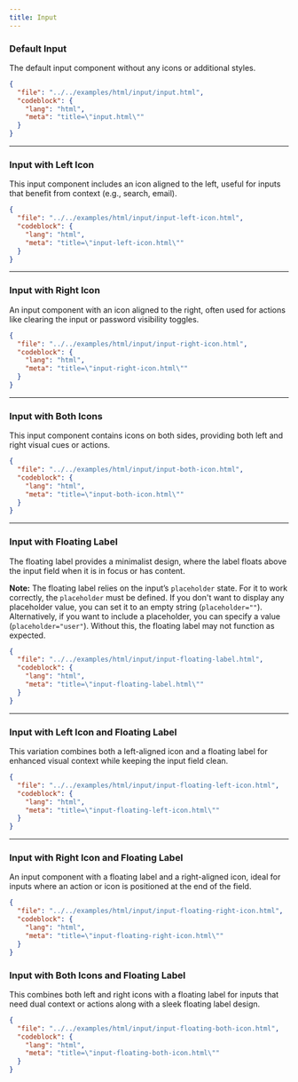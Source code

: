 ```yaml
---
title: Input
---
```


### Default Input

The default input component without any icons or additional styles.

<TWComponentPreview src="/input/input" />

```json doc-gen:file
{
  "file": "../../examples/html/input/input.html",
  "codeblock": {
    "lang": "html",
    "meta": "title=\"input.html\""
  }
}
```

---

### Input with Left Icon

This input component includes an icon aligned to the left, useful for inputs that benefit from context (e.g., search, email).

<TWComponentPreview src="/input/input-left-icon" />

```json doc-gen:file
{
  "file": "../../examples/html/input/input-left-icon.html",
  "codeblock": {
    "lang": "html",
    "meta": "title=\"input-left-icon.html\""
  }
}
```

---

### Input with Right Icon

An input component with an icon aligned to the right, often used for actions like clearing the input or password visibility toggles.

<TWComponentPreview src="/input/input-right-icon" />

```json doc-gen:file
{
  "file": "../../examples/html/input/input-right-icon.html",
  "codeblock": {
    "lang": "html",
    "meta": "title=\"input-right-icon.html\""
  }
}
```

---

### Input with Both Icons

This input component contains icons on both sides, providing both left and right visual cues or actions.

<TWComponentPreview src="/input/input-both-icon" />

```json doc-gen:file
{
  "file": "../../examples/html/input/input-both-icon.html",
  "codeblock": {
    "lang": "html",
    "meta": "title=\"input-both-icon.html\""
  }
}
```

---

### Input with Floating Label

The floating label provides a minimalist design, where the label floats above the input field when it is in focus or has content.

**Note:** The floating label relies on the input’s `placeholder` state. For it to work correctly, the `placeholder` must be defined. If you don't want to display any placeholder value, you can set it to an empty string (`placeholder=""`). Alternatively, if you want to include a placeholder, you can specify a value (`placeholder="user"`). Without this, the floating label may not function as expected.

<TWComponentPreview src="/input/input-floating-label" />

```json doc-gen:file
{
  "file": "../../examples/html/input/input-floating-label.html",
  "codeblock": {
    "lang": "html",
    "meta": "title=\"input-floating-label.html\""
  }
}
```

---

### Input with Left Icon and Floating Label

This variation combines both a left-aligned icon and a floating label for enhanced visual context while keeping the input field clean.

<TWComponentPreview src="/input/input-floating-left-icon" />

```json doc-gen:file
{
  "file": "../../examples/html/input/input-floating-left-icon.html",
  "codeblock": {
    "lang": "html",
    "meta": "title=\"input-floating-left-icon.html\""
  }
}
```

---

### Input with Right Icon and Floating Label

An input component with a floating label and a right-aligned icon, ideal for inputs where an action or icon is positioned at the end of the field.

<TWComponentPreview src="/input/input-floating-right-icon" />

```json doc-gen:file
{
  "file": "../../examples/html/input/input-floating-right-icon.html",
  "codeblock": {
    "lang": "html",
    "meta": "title=\"input-floating-right-icon.html\""
  }
}
```

### Input with Both Icons and Floating Label

This combines both left and right icons with a floating label for inputs that need dual context or actions along with a sleek floating label design.

<TWComponentPreview src="/input/input-floating-both-icon" />

```json doc-gen:file
{
  "file": "../../examples/html/input/input-floating-both-icon.html",
  "codeblock": {
    "lang": "html",
    "meta": "title=\"input-floating-both-icon.html\""
  }
}
```
